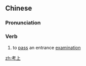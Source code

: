 ==Chinese==
{{zh-forms}}

===Pronunciation===
{{zh-pron
|m=kǎoshàng
|c=haau2 soeng5
|cat=v
}}

===Verb===
{{zh-verb}}

# to [[pass]] an entrance [[examination]]

[[zh:考上]]